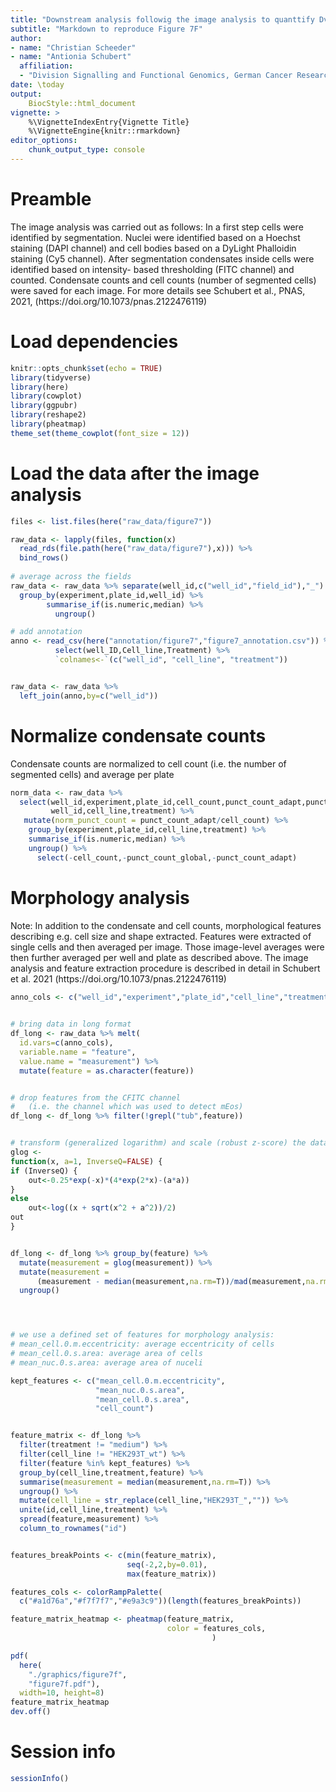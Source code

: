 ```yaml
---
title: "Downstream analysis followig the image analysis to quanttify Dvl2_mEos codensates"
subtitle: "Markdown to reproduce Figure 7F"
author:  
- name: "Christian Scheeder"
- name: "Antionia Schubert"
  affiliation:
  - "Division Signalling and Functional Genomics, German Cancer Research Center (DKFZ) Heidelberg"  
date: \today
output:
    BiocStyle::html_document
vignette: >
    %\VignetteIndexEntry{Vignette Title}
    %\VignetteEngine{knitr::rmarkdown}
editor_options: 
    chunk_output_type: console
---
```



# Preamble
The image analysis was carried out as follows:
In a first step cells were identified by segmentation. Nuclei were identified 
based on a Hoechst staining (DAPI channel) and cell bodies 
based on a DyLight Phalloidin staining 
(Cy5 channel). 
After segmentation condensates inside cells were identified based on intensity-
based thresholding (FITC channel) and counted. Condensate counts and 
cell counts (number of segmented cells) were saved for each image.
For more details see Schubert et al., PNAS, 2021, 
(https://doi.org/10.1073/pnas.2122476119)


# Load dependencies
```r
knitr::opts_chunk$set(echo = TRUE)
library(tidyverse)
library(here)
library(cowplot)
library(ggpubr)
library(reshape2)
library(pheatmap)
theme_set(theme_cowplot(font_size = 12))
```




# Load the data after the image analysis
```r
files <- list.files(here("raw_data/figure7"))

raw_data <- lapply(files, function(x)
  read_rds(file.path(here("raw_data/figure7"),x))) %>% 
  bind_rows()
              
# average across the fields 
raw_data <- raw_data %>% separate(well_id,c("well_id","field_id"),"_") %>% 
  group_by(experiment,plate_id,well_id) %>% 
        summarise_if(is.numeric,median) %>% 
          ungroup() 

# add annotation 
anno <- read_csv(here("annotation/figure7","figure7_annotation.csv")) %>% 
          select(well_ID,Cell_line,Treatment) %>% 
          `colnames<-`(c("well_id", "cell_line", "treatment"))


raw_data <- raw_data %>% 
  left_join(anno,by=c("well_id"))

```


# Normalize condensate counts 
Condensate counts are normalized to cell count 
(i.e. the number of segmented cells) and average per plate
```r
norm_data <- raw_data %>% 
  select(well_id,experiment,plate_id,cell_count,punct_count_adapt,punct_count_global,
         well_id,cell_line,treatment) %>% 
   mutate(norm_punct_count = punct_count_adapt/cell_count) %>%
    group_by(experiment,plate_id,cell_line,treatment) %>%
    summarise_if(is.numeric,median) %>% 
    ungroup() %>% 
      select(-cell_count,-punct_count_global,-punct_count_adapt)
```



# Morphology analysis
Note: In addition to the condensate and cell counts, morphological features 
   describing e.g. cell size and shape extracted. 
   Features were extracted of single cells and then averaged per image.
   Those image-level averages were then further averaged per well and 
   plate as described above. The image analysis and feature extraction 
   procedure is described in detail in Schubert et al. 2021
   (https://doi.org/10.1073/pnas.2122476119)

```r
anno_cols <- c("well_id","experiment","plate_id","cell_line","treatment")

               
# bring data in long format 
df_long <- raw_data %>% melt(
  id.vars=c(anno_cols),
  variable.name = "feature",
  value.name = "measurement") %>% 
  mutate(feature = as.character(feature))


# drop features from the CFITC channel 
#   (i.e. the channel which was used to detect mEos)
df_long <- df_long %>% filter(!grepl("tub",feature))


# transform (generalized logarithm) and scale (robust z-score) the data 
glog <-
function(x, a=1, InverseQ=FALSE) {
if (InverseQ) {
    out<-0.25*exp(-x)*(4*exp(2*x)-(a*a))
}
else
    out<-log((x + sqrt(x^2 + a^2))/2)
out
}


df_long <- df_long %>% group_by(feature) %>% 
  mutate(measurement = glog(measurement)) %>% 
  mutate(measurement = 
      (measurement - median(measurement,na.rm=T))/mad(measurement,na.rm=T)) %>% 
  ungroup()




# we use a defined set of features for morphology analysis:
# mean_cell.0.m.eccentricity: average eccentricity of cells 
# mean_cell.0.s.area: average area of cells 
# mean_nuc.0.s.area: average area of nuceli 

kept_features <- c("mean_cell.0.m.eccentricity",
                   "mean_nuc.0.s.area",
                   "mean_cell.0.s.area",
                   "cell_count")


feature_matrix <- df_long %>%
  filter(treatment != "medium") %>% 
  filter(cell_line != "HEK293T_wt") %>% 
  filter(feature %in% kept_features) %>% 
  group_by(cell_line,treatment,feature) %>% 
  summarise(measurement = median(measurement,na.rm=T)) %>% 
  ungroup() %>% 
  mutate(cell_line = str_replace(cell_line,"HEK293T_","")) %>% 
  unite(id,cell_line,treatment) %>% 
  spread(feature,measurement) %>%
  column_to_rownames("id")


features_breakPoints <- c(min(feature_matrix),
                          seq(-2,2,by=0.01),
                          max(feature_matrix))

features_cols <- colorRampPalette(
  c("#a1d76a","#f7f7f7","#e9a3c9"))(length(features_breakPoints))

feature_matrix_heatmap <- pheatmap(feature_matrix,
                                   color = features_cols,
                                             )

pdf(
  here(
    "./graphics/figure7f",
    "figure7f.pdf"),
  width=10, height=8)
feature_matrix_heatmap
dev.off()

```


# Session info
```r
sessionInfo()
```
